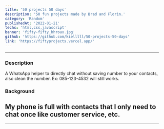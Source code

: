 ```yaml
---
title: '50 projects 50 days'
description: '50 fun projects made by Brad and Florin.'
category: 'Random'
publishedAt: '2022-01-21'
techs: 'html,css,javascript'
banner: 'fifty-fifty_hhroux.jpg'
github: 'https://github.com/kielllll/50-projects-50-days'
link: 'https://fiftyprojects.vercel.app/'
---
```


---

### Description

A WhatsApp helper to directly chat without saving number to your contacts, also clean the number. Ex: 085-123-4532 will still works.

### Background

## My phone is full with contacts that I only need to chat once like customer service, etc.

---
